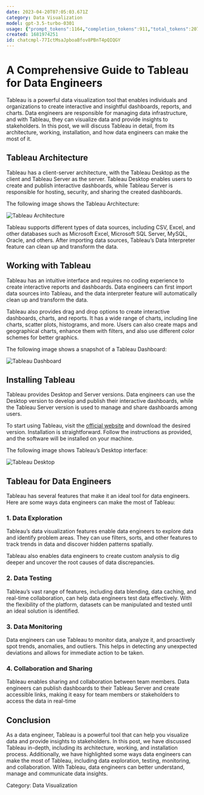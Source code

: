```yaml
---
date: 2023-04-20T07:05:03.671Z
category: Data Visualization
model: gpt-3.5-turbo-0301
usage: {"prompt_tokens":1164,"completion_tokens":911,"total_tokens":2075}
created: 1681974251
id: chatcmpl-77IctMsaJpboaBfov8PBnT4pQIQGY
---
```


# A Comprehensive Guide to Tableau for Data Engineers

Tableau is a powerful data visualization tool that enables individuals and organizations to create interactive and insightful dashboards, reports, and charts. Data engineers are responsible for managing data infrastructure, and with Tableau, they can visualize data and provide insights to stakeholders. In this post, we will discuss Tableau in detail, from its architecture, working, installation, and how data engineers can make the most of it.


## Tableau Architecture 

Tableau has a client-server architecture, with the Tableau Desktop as the client and Tableau Server as the server. Tableau Desktop enables users to create and publish interactive dashboards, while Tableau Server is responsible for hosting, security, and sharing the created dashboards.

The following image shows the Tableau Architecture:

![Tableau Architecture](https://analyticstraining.com/wp-content/uploads/2018/02/Tableau-Architecture.png)

Tableau supports different types of data sources, including CSV, Excel, and other databases such as Microsoft Excel, Microsoft SQL Server, MySQL, Oracle, and others. After importing data sources, Tableau’s Data Interpreter feature can clean up and transform the data. 

## Working with Tableau

Tableau has an intuitive interface and requires no coding experience to create interactive reports and dashboards. Data engineers can first import data sources into Tableau, and the data interpreter feature will automatically clean up and transform the data. 

Tableau also provides drag and drop options to create interactive dashboards, charts, and reports. It has a wide range of charts, including line charts, scatter plots, histograms, and more. Users can also create maps and geographical charts, enhance them with filters, and also use different color schemes for better graphics.

The following image shows a snapshot of a Tableau Dashboard:

![Tableau Dashboard](https://d1.awsstatic.com/product-marketing/Tableau/Tableau-Powerful-Data-Visualization-for-AWS_Web-Shot_4.8d484fcd6ee3ca3ba3b6d81ab9b13e6b055f6c17.png)


## Installing Tableau

Tableau provides Desktop and Server versions. Data engineers can use the Desktop version to develop and publish their interactive dashboards, while the Tableau Server version is used to manage and share dashboards among users. 

To start using Tableau, visit the [official website](https://www.tableau.com/products/trial) and download the desired version. Installation is straightforward. Follow the instructions as provided, and the software will be installed on your machine.

The following image shows Tableau’s Desktop interface:

![Tableau Desktop](https://www.tableau.com/sites/default/files/pages/desktop-landing-page.png)


## Tableau for Data Engineers

Tableau has several features that make it an ideal tool for data engineers. Here are some ways data engineers can make the most of Tableau:

### 1. Data Exploration

Tableau’s data visualization features enable data engineers to explore data and identify problem areas. They can use filters, sorts, and other features to track trends in data and discover hidden patterns spatially.

Tableau also enables data engineers to create custom analysis to dig deeper and uncover the root causes of data discrepancies.

### 2. Data Testing

Tableau’s vast range of features, including data blending, data caching, and real-time collaboration, can help data engineers test data effectively. With the flexibility of the platform, datasets can be manipulated and tested until an ideal solution is identified.

### 3. Data Monitoring

Data engineers can use Tableau to monitor data, analyze it, and proactively spot trends, anomalies, and outliers. This helps in detecting any unexpected deviations and allows for immediate action to be taken.

### 4. Collaboration and Sharing

Tableau enables sharing and collaboration between team members. Data engineers can publish dashboards to their Tableau Server and create accessible links, making it easy for team members or stakeholders to access the data in real-time

## Conclusion

As a data engineer, Tableau is a powerful tool that can help you visualize data and provide insights to stakeholders. In this post, we have discussed Tableau in-depth, including its architecture, working, and installation process. Additionally, we have highlighted some ways data engineers can make the most of Tableau, including data exploration, testing, monitoring, and collaboration. With Tableau, data engineers can better understand, manage and communicate data insights.

Category: Data Visualization